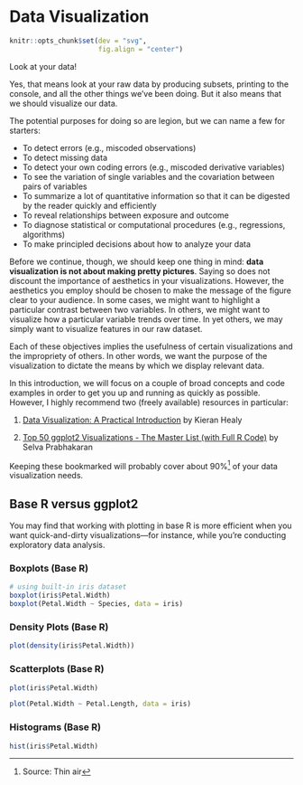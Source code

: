 # Data Visualization


```r
knitr::opts_chunk$set(dev = "svg",
                      fig.align = "center")
```

Look at your data!

Yes, that means look at your raw data by producing subsets, printing to the console, and all the other things we've been doing. But it also means that we should visualize our data.

The potential purposes for doing so are legion, but we can name a few for starters:

- To detect errors (e.g., miscoded observations)
- To detect missing data
- To detect your own coding errors (e.g., miscoded derivative variables)
- To see the variation of single variables and the covariation between pairs of variables
- To summarize a lot of quantitative information so that it can be digested by the reader quickly and efficiently
- To reveal relationships between exposure and outcome
- To diagnose statistical or computational procedures (e.g., regressions, algorithms)
- To make principled decisions about how to analyze your data

Before we continue, though, we should keep one thing in mind: **data visualization is not about making pretty pictures**. Saying so does not discount the importance of aesthetics in your visualizations. However, the aesthetics you employ should be chosen to make the message of the figure clear to your audience. In some cases, we might want to highlight a particular contrast between two variables. In others, we might want to visualize how a particular variable trends over time. In yet others, we may simply want to visualize features in our raw dataset.

Each of these objectives implies the usefulness of certain visualizations and the impropriety of others. In other words, we want the purpose of the visualization to dictate the means by which we display relevant data.

In this introduction, we will focus on a couple of broad concepts and code examples in order to get you up and running as quickly as possible. However, I highly recommend two (freely available) resources in particular:

1. [Data Visualization: A Practical Introduction](https://socviz.co/) by Kieran Healy

2. [Top 50 ggplot2 Visualizations - The Master List (with Full R Code)](http://r-statistics.co/Top50-Ggplot2-Visualizations-MasterList-R-Code.html) by Selva Prabhakaran

Keeping these bookmarked will probably cover about 90%^[Source: Thin air] of your data visualization needs.

## Base R versus ggplot2

You may find that working with plotting in base R is more efficient when you want quick-and-dirty visualizations---for instance, while you're conducting exploratory data analysis.

### Boxplots (Base R)

```r
# using built-in iris dataset
boxplot(iris$Petal.Width)
boxplot(Petal.Width ~ Species, data = iris)
```

### Density Plots (Base R)

```r
plot(density(iris$Petal.Width))
```

### Scatterplots (Base R)

```r
plot(iris$Petal.Width)

plot(Petal.Width ~ Petal.Length, data = iris)
```

### Histograms (Base R)

```r
hist(iris$Petal.Width)
```
